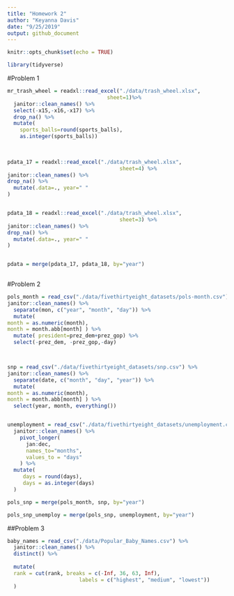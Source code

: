 ```yaml
---
title: "Homework 2"
author: "Keyanna Davis"
date: "9/25/2019"
output: github_document
---
```


```r
knitr::opts_chunk$set(echo = TRUE)

library(tidyverse)
```


#Problem 1

```r
mr_trash_wheel = readxl::read_excel("./data/trash_wheel.xlsx", 
                                sheet=1)%>%
  janitor::clean_names() %>% 
  select(-x15,-x16,-x17) %>% 
  drop_na() %>% 
  mutate(
    sports_balls=round(sports_balls),
    as.integer(sports_balls))
 

 
pdata_17 = readxl::read_excel("./data/trash_wheel.xlsx",
                                    sheet=4) %>% 
janitor::clean_names() %>% 
drop_na() %>% 
  mutate(.data=., year=" "
)


pdata_18 = readxl::read_excel("./data/trash_wheel.xlsx",
                                    sheet=3) %>% 
janitor::clean_names() %>% 
drop_na() %>% 
  mutate(.data=., year=" "
)


pdata = merge(pdata_17, pdata_18, by="year")
    
```






#Problem 2

```r

pols_month = read_csv("./data/fivethirtyeight_datasets/pols-month.csv") %>% 
janitor::clean_names() %>% 
  separate(mon, c("year", "month", "day")) %>% 
  mutate(
month = as.numeric(month),
month = month.abb[month] ) %>% 
  mutate( president=prez_dem+prez_gop) %>% 
  select(-prez_dem, -prez_gop,-day)



snp = read_csv("./data/fivethirtyeight_datasets/snp.csv") %>% 
janitor::clean_names() %>% 
  separate(date, c("month", "day", "year")) %>% 
  mutate(
month = as.numeric(month),
month = month.abb[month] ) %>% 
  select(year, month, everything())


unemployment = read_csv("./data/fivethirtyeight_datasets/unemployment.csv") %>% 
  janitor::clean_names() %>% 
    pivot_longer(
      jan:dec,
      names_to="months",
      values_to = "days"
    ) %>% 
  mutate(
     days = round(days),
     days = as.integer(days)
  )

pols_snp = merge(pols_month, snp, by="year")

pols_snp_unemploy = merge(pols_snp, unemployment, by="year")
```





##Problem 3

```r
baby_names = read_csv("./data/Popular_Baby_Names.csv") %>% 
  janitor::clean_names() %>% 
  distinct() %>% 
 
  mutate(
  rank = cut(rank, breaks = c(-Inf, 36, 63, Inf),
                       labels = c("highest", "medium", "lowest"))
  )
  
```



